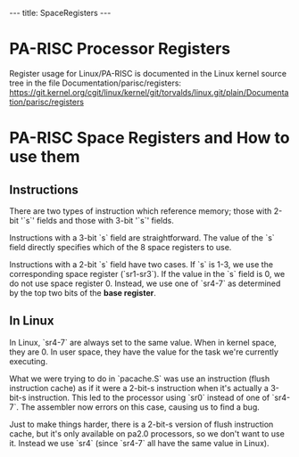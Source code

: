 ---
title: SpaceRegisters
---

= PA-RISC Processor Registers =

Register usage for Linux/PA-RISC is documented in the Linux kernel source tree in 
the file Documentation/parisc/registers:
https://git.kernel.org/cgit/linux/kernel/git/torvalds/linux.git/plain/Documentation/parisc/registers

= PA-RISC Space Registers and How to use them =

== Instructions ==
There are two types of instruction which reference memory; those with
2-bit '`s`' fields and those with 3-bit '`s`' fields.

Instructions with a 3-bit `s` field are straightforward.  The value of
the `s` field directly specifies which of the 8 space registers to use.

Instructions with a 2-bit `s` field have two cases.  If `s` is 1-3, we use
the corresponding space register (`sr1-sr3`).  If the value in the `s` field
is 0, we do not use space register 0.  Instead, we use one of `sr4-7` as
determined by the top two bits of the '''base register'''.

== In Linux ==
In Linux, `sr4-7` are always set to the same value.  When in kernel space,
they are 0.  In user space, they have the value for the task we're
currently executing.

What we were trying to do in `pacache.S` was use an instruction (flush
instruction cache) as if it were a 2-bit-s instruction when it's actually
a 3-bit-s instruction.  This led to the processor using `sr0` instead of
one of `sr4-7`.  The assembler now errors on this case, causing us to find
a bug.

Just to make things harder, there is a 2-bit-s version of flush
instruction cache, but it's only available on pa2.0 processors, so we
don't want to use it.  Instead we use `sr4` (since `sr4-7` all have the same
value in Linux).